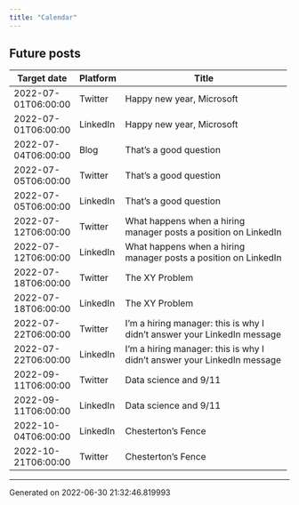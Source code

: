 ```yaml
---
title: "Calendar"
---
```

## Future posts

+---------------------+------------+-------------------------------------------------------------------------+
| Target date         | Platform   | Title                                                                   |
+=====================+============+=========================================================================+
| 2022-07-01T06:00:00 | Twitter    | Happy new year, Microsoft                                               |
+---------------------+------------+-------------------------------------------------------------------------+
| 2022-07-01T06:00:00 | LinkedIn   | Happy new year, Microsoft                                               |
+---------------------+------------+-------------------------------------------------------------------------+
| 2022-07-04T06:00:00 | Blog       | That's a good question                                                  |
+---------------------+------------+-------------------------------------------------------------------------+
| 2022-07-05T06:00:00 | Twitter    | That's a good question                                                  |
+---------------------+------------+-------------------------------------------------------------------------+
| 2022-07-05T06:00:00 | LinkedIn   | That's a good question                                                  |
+---------------------+------------+-------------------------------------------------------------------------+
| 2022-07-12T06:00:00 | Twitter    | What happens when a hiring manager posts a position on LinkedIn         |
+---------------------+------------+-------------------------------------------------------------------------+
| 2022-07-12T06:00:00 | LinkedIn   | What happens when a hiring manager posts a position on LinkedIn         |
+---------------------+------------+-------------------------------------------------------------------------+
| 2022-07-18T06:00:00 | Twitter    | The XY Problem                                                          |
+---------------------+------------+-------------------------------------------------------------------------+
| 2022-07-18T06:00:00 | LinkedIn   | The XY Problem                                                          |
+---------------------+------------+-------------------------------------------------------------------------+
| 2022-07-22T06:00:00 | Twitter    | I'm a hiring manager: this is why I didn't answer your LinkedIn message |
+---------------------+------------+-------------------------------------------------------------------------+
| 2022-07-22T06:00:00 | LinkedIn   | I'm a hiring manager: this is why I didn't answer your LinkedIn message |
+---------------------+------------+-------------------------------------------------------------------------+
| 2022-09-11T06:00:00 | Twitter    | Data science and 9/11                                                   |
+---------------------+------------+-------------------------------------------------------------------------+
| 2022-09-11T06:00:00 | LinkedIn   | Data science and 9/11                                                   |
+---------------------+------------+-------------------------------------------------------------------------+
| 2022-10-04T06:00:00 | LinkedIn   | Chesterton's Fence                                                      |
+---------------------+------------+-------------------------------------------------------------------------+
| 2022-10-21T06:00:00 | Twitter    | Chesterton's Fence                                                      |
+---------------------+------------+-------------------------------------------------------------------------+
-----------------------------------
Generated on 2022-06-30 21:32:46.819993

